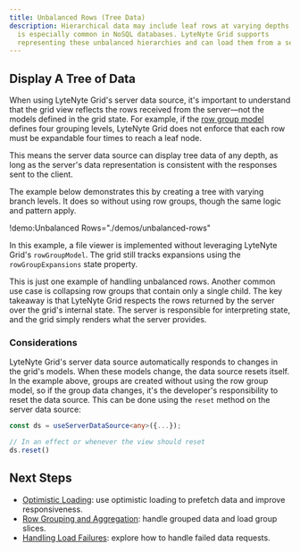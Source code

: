 ```yaml
---
title: Unbalanced Rows (Tree Data)
description: Hierarchical data may include leaf rows at varying depths, which
  is especially common in NoSQL databases. LyteNyte Grid supports
  representing these unbalanced hierarchies and can load them from a server source on demand.
---
```


## Display A Tree of Data

When using LyteNyte Grid's server data source, it's important to understand that the grid
view reflects the rows received from the server—not the models defined in the grid
state. For example, if the [row group model](/docs/server-data-loading-row-grouping-and-aggregations)
defines four grouping levels, LyteNyte Grid does not enforce that each row must be
expandable four times to reach a leaf node.

This means the server data source can display tree data of any depth, as long as
the server's data representation is consistent with the responses sent to the client.

The example below demonstrates this by creating a tree with varying branch levels.
It does so without using row groups, though the same logic and pattern apply.

!demo:Unbalanced Rows="./demos/unbalanced-rows"

In this example, a file viewer is implemented without leveraging LyteNyte Grid's
`rowGroupModel`. The grid still tracks expansions using the `rowGroupExpansions` state property.

This is just one example of handling unbalanced rows. Another common use case is collapsing row
groups that contain only a single child. The key takeaway is that LyteNyte Grid respects
the rows returned by the server over the grid's internal state. The server is responsible
for interpreting state, and the grid simply renders what the server provides.

### Considerations

LyteNyte Grid's server data source automatically responds to changes in the grid's models.
When these models change, the data source resets itself. In the example above,
groups are created without using the row group model, so if the group data
changes, it's the developer's responsibility to reset the data source.
This can be done using the `reset` method on the server data source:

```ts
const ds = useServerDataSource<any>({...});

// In an effect or whenever the view should reset
ds.reset()
```

## Next Steps

- [Optimistic Loading](/docs/server-data-loading-optimistic-loading): use optimistic loading to prefetch data and improve responsiveness.
- [Row Grouping and Aggregation](/docs/server-data-loading-row-grouping-and-aggregation): handle grouped data and load group slices.
- [Handling Load Failures](/docs/server-data-loading-handling-load-failures): explore how to handle failed data requests.

